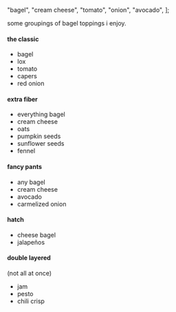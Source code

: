  "bagel",
  "cream cheese",
  "tomato",
  "onion",
  "avocado",
];

some groupings of bagel toppings i enjoy.

#### the classic

- bagel
- lox
- tomato
- capers
- red onion

#### extra fiber

- everything bagel
- cream cheese
- oats
- pumpkin seeds
- sunflower seeds
- fennel

#### fancy pants

- any bagel
- cream cheese
- avocado
- carmelized onion

#### hatch

- cheese bagel
- jalapeños

#### double layered

(not all at once)

- jam
- pesto
- chili crisp
